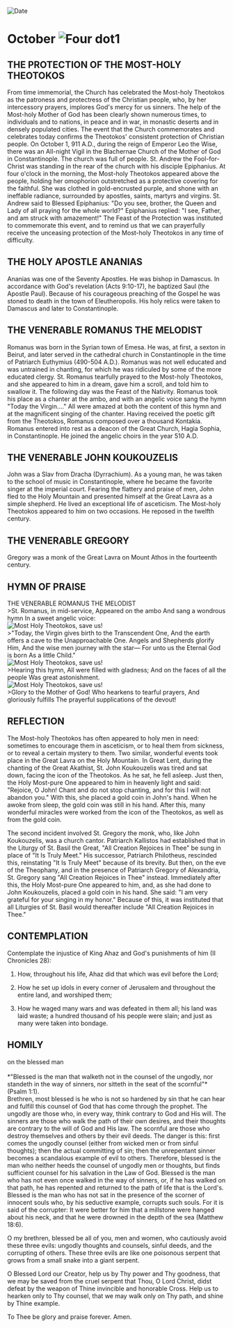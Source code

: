 
<RunningHead />
<Image src="/title-imprint.png" height={68} width={50} alt="Date" className="title-imprint"/>

# <div id="date">October <Image className="four-dot" src="/four-dot.png" height={15} width={15} alt="Four dot" />1</div>

## THE PROTECTION OF THE MOST-HOLY THEOTOKOS

From time immemorial, the Church has celebrated the Most-holy Theotokos as the patroness and protectress of the Christian people, who, by her intercessory prayers, implores God's mercy for us sinners. The help of the Most-holy Mother of God has been clearly shown numerous times, to individuals and to nations, in peace and in war, in monastic deserts and in densely populated cities. The event that the Church commemorates and celebrates today confirms the Theotokos' consistent protection of Christian people. On October 1, 911 A.D., during the reign of Emperor Leo the Wise, there was an All-night Vigil in the Blachernae Church of the Mother of God in Constantinople. The church was full of people. St. Andrew the Fool-for-Christ was standing in the rear of the church with his disciple Epiphanius. At four o'clock in the morning, the Most-holy Theotokos appeared above the people, holding her omophorion outstretched as a protective covering for the faithful. She was clothed in gold-encrusted purple, and shone with an ineffable radiance, surrounded by apostles, saints, martyrs and virgins. St. Andrew said to Blessed Epiphanius: "Do you see, brother, the Queen and Lady of all praying for the whole world?" Epiphanius replied: "I see, Father, and am struck with amazement!" The Feast of the Protection was instituted to commemorate this event, and to remind us that we can prayerfully receive the unceasing protection of the Most-holy Theotokos in any time of difficulty.

## THE HOLY APOSTLE ANANIAS

Ananias was one of the Seventy Apostles. He was bishop in Damascus. In accordance with God's revelation (Acts 9:10-17), he baptized Saul (the Apostle Paul). Because of his courageous preaching of the Gospel he was stoned to death in the town of Eleutheropolis. His holy relics were taken to Damascus and later to Constantinople.

## THE VENERABLE ROMANUS THE MELODIST

Romanus was born in the Syrian town of Emesa. He was, at first, a sexton in Beirut, and later served in the cathedral church in Constantinople in the time of Patriarch Euthymius (490-504 A.D.). Romanus was not well educated and was untrained in chanting, for which he was ridiculed by some of the more educated clergy. St. Romanus tearfully prayed to the Most-holy Theotokos, and she appeared to him in a dream, gave him a scroll, and told him to swallow it. The following day was the Feast of the Nativity. Romanus took his place as a chanter at the ambo, and with an angelic voice sang the hymn "Today the Virgin…." All were amazed at both the content of this hymn and at the magnificent singing of the chanter. Having received the poetic gift from the Theotokos, Romanus composed over a thousand Kontakia. Romanus entered into rest as a deacon of the Great Church, Hagia Sophia, in Constantinople. He joined the angelic choirs in the year 510 A.D.

## THE VENERABLE JOHN KOUKOUZELIS

John was a Slav from Dracha (Dyrrachium). As a young man, he was taken to the school of music in Constantinople, where he became the favorite singer at the imperial court. Fearing the flattery and praise of men, John fled to the Holy Mountain and presented himself at the Great Lavra as a simple shepherd. He lived an exceptional life of asceticism. The Most-holy Theotokos appeared to him on two occasions. He reposed in the twelfth century.

## THE VENERABLE GREGORY

Gregory was a monk of the Great Lavra on Mount Athos in the fourteenth century.


## HYMN OF PRAISE
<div style={{textAlign:'center', color:'crimson', fontWeight:'bold'}}>
THE VENERABLE ROMANUS THE MELODIST
</div>
>St. Romanus, in mid-service,  
Appeared on the ambo  
And sang a wondrous hymn  
In a sweet angelic voice:  
<div style={{marginLeft: '10rem', marginTop:'1rem', maxWidth: '2rem'}}><Image className="four-dot" src="/four-dot.png" height={15} width={15} alt="Most Holy Theotokos, save us!" /></div>
>"Today, the Virgin gives birth to the Transcendent One,  
And the earth offers a cave to the Unapproachable One.  
Angels and Shepherds glorify Him,  
And the wise men journey with the star—  
For unto us the Eternal God is born  
As a little Child."  
<div style={{marginLeft: '10rem', marginTop:'1rem', maxWidth: '2rem'}}><Image className="four-dot" src="/four-dot.png" height={15} width={15} alt="Most Holy Theotokos, save us!" /></div>
>Hearing this hymn,  
All were filled with gladness;  
And on the faces of all the people  
Was great astonishment.  
<div style={{marginLeft: '10rem', marginTop:'1rem', maxWidth: '2rem'}}><Image className="four-dot" src="/four-dot.png" height={15} width={15} alt="Most Holy Theotokos, save us!" /></div>
>Glory to the Mother of God!  
Who hearkens to tearful prayers,  
And gloriously fulfills  
The prayerful supplications of the devout!  


## REFLECTION

The Most-holy Theotokos has often appeared to holy men in need: sometimes to encourage them in asceticism, or to heal them from sickness, or to reveal a certain mystery to them. Two similar, wonderful events took place in the Great Lavra on the Holy Mountain. In Great Lent, during the chanting of the Great Akathist, St. John Koukouzelis was tired and sat down, facing the icon of the Theotokos. As he sat, he fell asleep. Just then, the Holy Most-pure One appeared to him in heavenly light and said: "Rejoice, O John! Chant and do not stop chanting, and for this I will not abandon you." With this, she placed a gold coin in John's hand. When he awoke from sleep, the gold coin was still in his hand. After this, many wonderful miracles were worked from the icon of the Theotokos, as well as from the gold coin. 

The second incident involved St. Gregory the monk, who, like John Koukouzelis, was a church cantor. Patriarch Kallistos had established that in the Liturgy of St. Basil the Great, "All Creation Rejoices in Thee" be sung in place of "It Is Truly Meet." His successor, Patriarch Philotheus, rescinded this, reinstating "It Is Truly Meet" because of its brevity. But then, on the eve of the Theophany, and in the presence of Patriarch Gregory of Alexandria, St. Gregory sang "All Creation Rejoices in Thee" instead. Immediately after this, the Holy Most-pure One appeared to him, and, as she had done to John Koukouzelis, placed a gold coin in his hand. She said: "I am very grateful for your singing in my honor." Because of this, it was instituted that all Liturgies of St. Basil would thereafter include "All Creation Rejoices in Thee."


## CONTEMPLATION
Contemplate the injustice of King Ahaz and God's punishments of him (II Chronicles 28):

1. How, throughout his life, Ahaz did that which was evil before the Lord;

2. How he set up idols in every corner of Jerusalem and throughout the entire land, and worshiped them;

3. How he waged many wars and was defeated in them all; his land was laid waste; a hundred thousand of his people were slain; and just as many were taken into bondage.


## HOMILY
<div style={{textAlign:'center', color:'crimson', fontWeight:'bold'}}>
on the blessed man
</div>
<br />
<div style={{textAlign:'right'}}>
*"Blessed is the man that walketh not in the counsel of the ungodly, nor standeth in the way of sinners, nor sitteth in the seat of the scornful"* (Psalm 1:1).
</div>
Brethren, most blessed is he who is not so hardened by sin that he can hear and fulfill this counsel of God that has come through the prophet. The ungodly are those who, in every way, think contrary to God and His will. The sinners are those who walk the path of their own desires, and their thoughts are contrary to the will of God and His law. The scornful are those who destroy themselves and others by their evil deeds. The danger is this: first comes the ungodly counsel (either from wicked men or from sinful thoughts); then the actual committing of sin; then the unrepentant sinner becomes a scandalous example of evil to others. Therefore, blessed is the man who neither heeds the counsel of ungodly men or thoughts, but finds sufficient counsel for his salvation in the Law of God. Blessed is the man who has not even once walked in the way of sinners, or, if he has walked on that path, he has repented and returned to the path of life that is the Lord's. Blessed is the man who has not sat in the presence of the scorner of innocent souls who, by his seductive example, corrupts such souls. For it is said of the corrupter: It were better for him that a millstone were hanged about his neck, and that he were drowned in the depth of the sea (Matthew 18:6).

O my brethren, blessed be all of you, men and women, who cautiously avoid these three evils: ungodly thoughts and counsels, sinful deeds, and the corrupting of others. These three evils are like one poisonous serpent that grows from a small snake into a giant serpent.

O Blessed Lord our Creator, help us by Thy power and Thy goodness, that we may be saved from the cruel serpent that Thou, O Lord Christ, didst defeat by the weapon of Thine invincible and honorable Cross. Help us to hearken only to Thy counsel, that we may walk only on Thy path, and shine by Thine example.

To Thee be glory and praise forever. Amen.